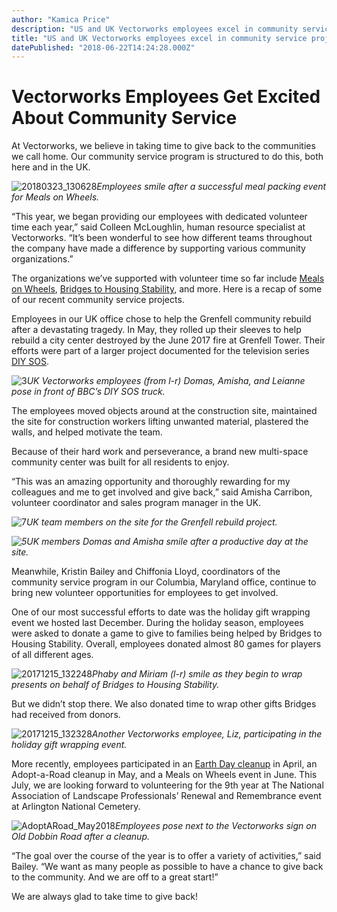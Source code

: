 ```yaml
---
author: "Kamica Price"
description: "US and UK Vectorworks employees excel in community service projects. "
title: "US and UK Vectorworks employees excel in community service projects. " 
datePublished: "2018-06-22T14:24:28.000Z"
---
```

# Vectorworks Employees Get Excited About Community Service

At Vectorworks, we believe in taking time to give back to the communities we call home. Our community service program is structured to do this, both here and in the UK.

![20180323_130628](https://blog.vectorworks.net/hs-fs/hubfs/Blog%20Images/180622_US+UK%20Community%20Service%20Recaps/20180323_130628.jpg?width=550&name=20180323_130628.jpg)_Employees smile after a successful meal packing event for Meals on Wheels._

“This year, we began providing our employees with dedicated volunteer time each year,” said Colleen McLoughlin, human resource specialist at Vectorworks. “It’s been wonderful to see how different teams throughout the company have made a difference by supporting various community organizations.”

The organizations we’ve supported with volunteer time so far include [Meals on Wheels](https://www.mealsonwheelsmd.org/), [Bridges to Housing Stability](http://bridges2hs.org/), and more. Here is a recap of some of our recent community service projects. 

Employees in our UK office chose to help the Grenfell community rebuild after a devastating tragedy. In May, they rolled up their sleeves to help rebuild a city center destroyed by the June 2017 fire at Grenfell Tower. Their efforts were part of a larger project documented for the television series [DIY SOS](https://www.bbc.co.uk/programmes/b006pnjk).

![3](https://blog.vectorworks.net/hs-fs/hubfs/Blog%20Images/180622_US+UK%20Community%20Service%20Recaps/3.jpg?width=550&name=3.jpg)_UK Vectorworks employees (from l-r) Domas, Amisha, and Leianne pose in front of BBC’s DIY SOS truck._

The employees moved objects around at the construction site, maintained the site for construction workers lifting unwanted material, plastered the walls, and helped motivate the team.

Because of their hard work and perseverance, a brand new multi-space community center was built for all residents to enjoy.

“This was an amazing opportunity and thoroughly rewarding for my colleagues and me to get involved and give back,” said Amisha Carribon, volunteer coordinator and sales program manager in the UK.

![7](https://blog.vectorworks.net/hs-fs/hubfs/Blog%20Images/180622_US+UK%20Community%20Service%20Recaps/7.jpg?width=550&name=7.jpg)_UK team members on the site for the Grenfell rebuild project._

_![5](https://blog.vectorworks.net/hs-fs/hubfs/Blog%20Images/180622US+UK%20Community%20Service%20Recaps/5.jpg?width=550&name=5.jpg)UK members Domas and Amisha smile after a productive day at the site._

Meanwhile, Kristin Bailey and Chiffonia Lloyd, coordinators of the community service program in our Columbia, Maryland office, continue to bring new volunteer opportunities for employees to get involved. 

One of our most successful efforts to date was the holiday gift wrapping event we hosted last December. During the holiday season, employees were asked to donate a game to give to families being helped by Bridges to Housing Stability. Overall, employees donated almost 80 games for players of all different ages.

![20171215_132248](https://blog.vectorworks.net/hs-fs/hubfs/Blog%20Images/180622_US+UK%20Community%20Service%20Recaps/20171215_132248.jpg?width=550&name=20171215_132248.jpg)_Phaby and Miriam (l-r) smile as they begin to wrap presents on behalf of Bridges to Housing Stability._ 

But we didn’t stop there. We also donated time to wrap other gifts Bridges had received from donors.

![20171215_132328](https://blog.vectorworks.net/hs-fs/hubfs/Blog%20Images/180622_US+UK%20Community%20Service%20Recaps/20171215_132328.jpg?width=550&name=20171215_132328.jpg)_Another Vectorworks employee, Liz, participating in the holiday gift wrapping event._ 

More recently, employees participated in an [Earth Day cleanup](../../../net/vectorworks/blog/vectorworks-employees-get-down-and-dirty-honoring-earth-day.html) in April, an Adopt-a-Road cleanup in May, and a Meals on Wheels event in June. This July, we are looking forward to volunteering for the 9th year at The National Association of Landscape Professionals’ Renewal and Remembrance event at Arlington National Cemetery. 

![AdoptARoad_May2018](https://blog.vectorworks.net/hs-fs/hubfs/Blog%20Images/180622_US+UK%20Community%20Service%20Recaps/AdoptARoad_May2018.jpg?width=550&name=AdoptARoad_May2018.jpg)_Employees pose next to the Vectorworks sign on Old Dobbin Road after a cleanup._

“The goal over the course of the year is to offer a variety of activities,” said Bailey. “We want as many people as possible to have a chance to give back to the community. And we are off to a great start!”

We are always glad to take time to give back!

 